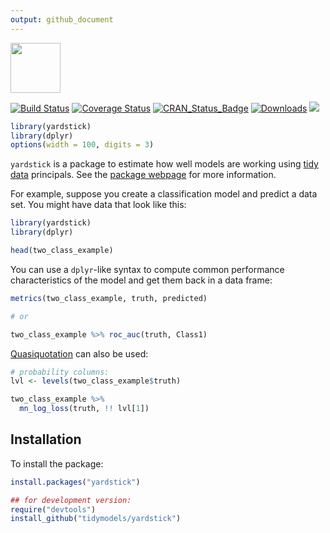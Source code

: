 ```yaml
---
output: github_document
---
```


<img src="yardstick_hex_thumb.png" align="center" height = "80px" align = "middle"/> 


[![Build Status](https://travis-ci.org/tidymodels/yardstick.svg?branch=master)](https://travis-ci.org/tidymodels/yardstick)
[![Coverage Status](https://img.shields.io/codecov/c/github/tidymodels/yardstick/master.svg)](https://codecov.io/github/tidymodels/yardstick?branch=master)
[![CRAN_Status_Badge](http://www.r-pkg.org/badges/version/yardstick)](http://cran.rstudio.com/package=yardstick)
[![Downloads](http://cranlogs.r-pkg.org/badges/yardstick)](http://cran.rstudio.com/package=yardstick)
![](https://img.shields.io/badge/lifecycle-maturing-blue.svg)

```r
library(yardstick)
library(dplyr)
options(width = 100, digits = 3)
```

`yardstick` is a package to estimate how well models are working using [tidy data](https://www.jstatsoft.org/article/view/v059i10) principals. See the [package webpage](https://tidymodels.github.io/yardstick/) for more information.

For example, suppose you create a classification model and predict a data set. You might have data that look like this:

```r
library(yardstick)
library(dplyr)

head(two_class_example)
```

You can use a `dplyr`-like syntax to compute common performance characteristics of the model and get them back in a data frame:

```r
metrics(two_class_example, truth, predicted)

# or 

two_class_example %>% roc_auc(truth, Class1)
```

[Quasiquotation](http://rlang.tidyverse.org/reference/quasiquotation.html) can also be used:

```r
# probability columns:
lvl <- levels(two_class_example$truth)

two_class_example %>% 
  mn_log_loss(truth, !! lvl[1])
```

## Installation

To install the package:

```r
install.packages("yardstick")

## for development version:
require("devtools")
install_github("tidymodels/yardstick")
```
